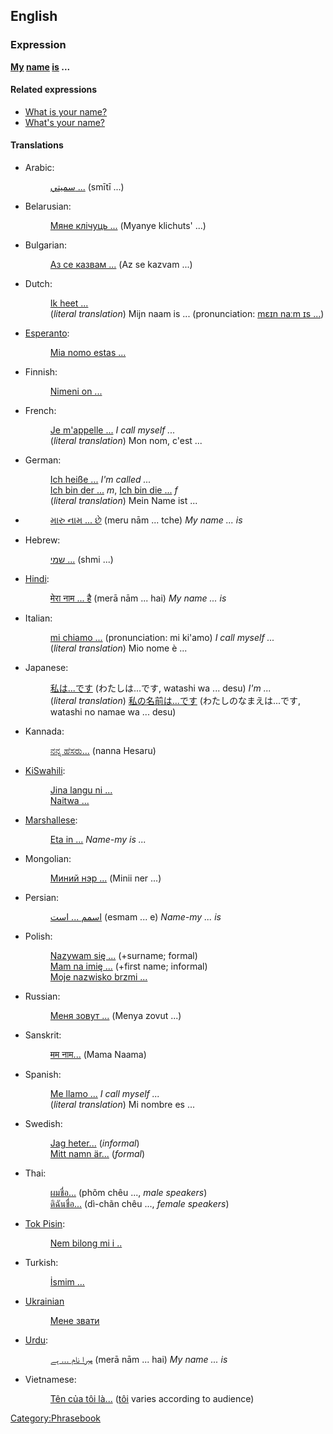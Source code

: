 ==English==
===Expression===
'''[[my|My]] [[name]] [[is]] ...'''

====Related expressions====
*[[What is your name?]]
*[[What's your name?]]

====Translations====
*Arabic:
*:[[سميتي ...]] (smītī ...)
*Belarusian:
*:[[Мяне клічуць ...]] (Myanye klichuts' ...)
*Bulgarian:
*:[[Аз се казвам ...]] (Az se kazvam ...)
*Dutch:
*:[[Ik heet ...]]
*:(''literal translation'') Mijn naam is ... (pronunciation: [[media:Mijn_naam_is.ogg|mɛɪn naːm ɪs ...]])
*[[Esperanto]]:
*:[[Mia nomo estas ...]]
*Finnish:
*:[[Nimeni on ...]]
*French: 
*:[[Je m'appelle ...]] ''I call myself ...''
*:(''literal translation'') Mon nom, c'est ...
*German: 
*:[[Ich heiße ...]] ''I'm called ...''
*:[[Ich bin der ...]] ''m'', [[Ich bin die ...]] ''f''
*:(''literal translation'') Mein Name ist ...
*{{gu}}
*:[[મારુ નામ ... છે]] (meru nām ... tche) ''My name ... is''
*Hebrew:
*:[[שמי ...]] (shmi ...)
*[[Hindi]]:
*:[[मेरा नाम ... है]] (merā nām ... hai) ''My name ... is''
*Italian:
*:[[mi chiamo ...]] (pronunciation: mi ki'amo) ''I call myself ...''
*:(''literal translation'') Mio nome è ...
*Japanese:
*:[[私は...です]] (わたしは...です, watashi wa ... desu) ''I'm ...''
*:(''literal translation'') [[私の名前は...です]] (わたしのなまえは...です, watashi no namae wa ... desu)
*Kannada:
*:[[ನನ್ನ ಹೆಸರು...]] (nanna Hesaru)
*[[KiSwahili]]:
*:[[Jina langu ni ...]]
*:[[Naitwa ...]]
*[[Marshallese]]:
*:[[Eta in ...]] ''Name-my is ...''
*Mongolian:
*:[[Миний нэр ...]] (Minii ner ...)
*Persian:
*:[[اسمم ... است]] (esmam ... e) ''Name-my ... is''
*Polish:
*:[[Nazywam się ...]] (+surname; formal)
*:[[Mam na imię ...]] (+first name; informal)
*:[[Moje nazwisko brzmi ...]]
*Russian:
*:[[Меня зовут ...]] (Menya zovut ...)
*Sanskrit:
*:[[मम नाम...]] (Mama Naama)
*Spanish:
*:[[Me llamo ...]] ''I call myself ...''
*:(''literal translation'') Mi nombre es ...
*Swedish: 
*:[[Jag heter...]] (''informal'')
*:[[Mitt namn är...]] (''formal'')
*Thai:
*:[[ผมชื่อ...]] (phõm chêu ..., ''male speakers'') 
*:[[ดิฉันชื่อ...]] (dì-chãn chêu ..., ''female speakers'')
*[[Tok Pisin]]:
*:[[Nem bilong mi i ..]]
*Turkish:
*:[[İsmim ...]]
*[[Ukrainian]]
*:[[Мене звати]]
*[[Urdu]]:
*:[[ميرا نام ... ہے]] (merā nām ... hai) ''My name ... is''
*Vietnamese:
*:[[Tên của tôi là...]] ([[tôi]] varies according to audience)

[[Category:Phrasebook]]
